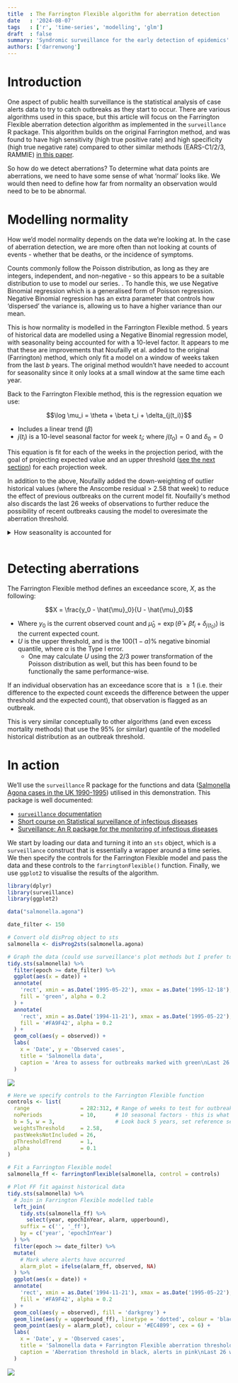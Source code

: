 ```yaml
---
title  : The Farrington Flexible algorithm for aberration detection
date   : '2024-08-07'
tags   : ['r', 'time-series', 'modelling', 'glm']
draft  : false
summary: 'Syndromic surveillance for the early detection of epidemics'
authors: ['darrenwong']
---
```



# Introduction

One aspect of public health surveillance is the statistical analysis of case alerts data to try to catch outbreaks as they start to occur. There are various algorithms used in this space, but this article will focus on the Farrington Flexible aberration detection algorithm as implemented in the `surveillance` R package. This algorithm builds on the original Farrington method, and was found to have high sensitivity (high true positive rate) and high specificity (high true negative rate) compared to other similar methods (EARS-C1/2/3, RAMMIE) [in this paper](https://academic.oup.com/bioinformatics/article/35/17/3110/5301313).

So how do we detect aberrations? To determine what data points are aberrations, we need to have some sense of what ‘normal’ looks like. We would then need to define how far from normality an observation would need to be to be abnormal.

# Modelling normality

How we’d model normality depends on the data we’re looking at. In the case of aberration detection, we are more often than not looking at counts of events - whether that be deaths, or the incidence of symptoms. 

Counts commonly follow the Poisson distribution, as long as they are integers, independent, and non-negative - so this appears to be a suitable distribution to use to model our series. <Highlight text="However, the Poisson distribution uses the assumption that the variance equals the mean which is often not the case in outbreak data"/>. To handle this, we use Negative Binomial regression which is a generalised form of Poisson regression. Negative Binomial regression has an extra parameter that controls how ‘dispersed’ the variance is, allowing us to have a higher variance than our mean.

This is how normality is modelled in the Farrington Flexible method. 5 years of historical data are modelled using a Negative Binomial regression model, with seasonality being accounted for with a 10-level factor. It appears to me that these are improvements that Noufailly et al. added to the original (Farrington) method, which only fit a model on a window of weeks taken from the last $b$ years. The original method wouldn’t have needed to account for seasonality since it only looks at a small window at the same time each year. 

Back to the Farrington Flexible method, this is the regression equation we use:

<center>$$\log \mu_i = \theta + \beta t_i + \delta_{j(t_i)}$$</center>

- Includes a linear trend ($\beta$)
- $j(t_i)$ is a 10-level seasonal factor for week $t_i$; where $j(t_0)=0$ and $\delta_0=0$

This equation is fit for each of the weeks in the projection period, with the goal of projecting expected value and an upper threshold ([see the next section](#detecting-aberrations)) for each projection week.

In addition to the above, Noufailly added the down-weighting of outlier historical values (where the Anscombe residual > 2.58 that week) to reduce the effect of previous outbreaks on the current model fit. Noufailly's method also discards the last 26 weeks of observations to further reduce the possibility of recent outbreaks causing the model to overesimate the aberration threshold.

<details>
	<summary>How seasonality is accounted for</summary>

    I was curious what the seasonal factor really was, so I dug into `surveillance::farringtonFlexible()` and found that it was just a numerical variable that is turned into a (presumably unordered) factor and fed as a predictor into the GLM fitting process.

    Given a number of years to look back (`b`) and weeks window width (`w`) specified in the controls list; as well as a week number to project for (`k`):

    1.	From week `k`, go back `b` years to get equivalent week numbers for the last `b` years (i.e. `seq(k, length.out = (b + 1), by = -52)`)
    2.	From each of these points, +/- `w` weeks to get the first yearly ‘season’
    3.	Split up the rest of the weeks in the year equally between the remaining 9 seasons
    4.	Remove the last 26 weeks (also specified in the controls list) 
    5.	Feed the seasons variable into the GLM as a factor to inform fitting

</details>

<br/>

# Detecting aberrations

The Farrington Flexible method defines an exceedance score, $X$, as the following:

<center>$$X = \frac{y_0 - \hat{\mu}_0}{U - \hat{\mu}_0}$$</center>

- Where $y_0$ is the current observed count and $\hat{\mu}_0 = \exp(\hat{\theta} + \hat{\beta} t_i + \delta_{j(t_0)})$ is the current expected count. 
- $U$ is the upper threshold, and is the $100(1-\alpha)$% negative binomial quantile, where $\alpha$ is the Type I error.
    - One may calculate $U$ using the 2/3 power transformation of the Poisson distribution as well, but this has been found to be functionally the same performance-wise.

If an individual observation has an exceedance score that is $\ge 1$ (i.e. their difference to the expected count exceeds the difference between the upper threshold and the expected count), that observation is flagged as an outbreak.

This is very similar conceptually to other algorithms (and even excess mortality methods) that use the 95% (or similar) quantile of the modelled historical distribution as an outbreak threshold.

# In action

We’ll use the `surveillance` R package for the functions and data ([Salmonella Agona cases in the UK 1990-1995](https://surveillance.r-forge.r-project.org/pkgdown/reference/salmonella.agona.html)) utilised in this demonstration. This package is well documented:

-	[`surveillance` documentation](https://surveillance.r-forge.r-project.org/pkgdown/index.html)
-	[Short course on Statistical surveillance of infectious diseases](https://staff.math.su.se/hoehle/surv-short/surv-short2008_4.pdf)
-	[Surveillance: An R package for the monitoring of infectious diseases](https://www.researchgate.net/publication/24054021_Surveillance_An_R_package_for_the_monitoring_of_infectious_diseases)

We start by loading our data and turning it into an `sts` object, which is a `surveillance` construct that is essentially a wrapper around a time series. We then specify the controls for the Farrington Flexible model and pass the data and these controls to the `farringtonFlexible()` function. Finally, we use `ggplot2` to visualise the results of the algorithm.

```r
library(dplyr)
library(surveillance)
library(ggplot2)

data("salmonella.agona")

date_filter <- 150

# Convert old disProg object to sts
salmonella <- disProg2sts(salmonella.agona)

# Graph the data (could use surveillance's plot methods but I prefer to have full control)
tidy.sts(salmonella) %>% 
  filter(epoch >= date_filter) %>% 
  ggplot(aes(x = date)) +
  annotate(
    'rect', xmin = as.Date('1995-05-22'), xmax = as.Date('1995-12-18'), ymin = 0, ymax = Inf,
    fill = 'green', alpha = 0.2
  ) +
  annotate(
    'rect', xmin = as.Date('1994-11-21'), xmax = as.Date('1995-05-22'), ymin = 0, ymax = Inf,
    fill = '#FA9F42', alpha = 0.2
  ) +
  geom_col(aes(y = observed)) +
  labs(
    x = 'Date', y = 'Observed cases',
    title = 'Salmonella data',
    caption = 'Area to assess for outbreaks marked with green\nLast 26 weeks not used in fit, marked with orange area '
  )
```

![](/static/images/farrington-flexible/salmonella_unaltered.jpg)

<Caption text="We can see the period we'll be assessing for outbreaks in green, and the period that gets removed from the fitting process (for the first projection week) in orange"/>

```r
# Here we specify controls to the Farrington Flexible function
controls <- list(
  range                = 282:312, # Range of weeks to test for outbreaks
  noPeriods            = 10,      # 10 seasonal factors - this is what enables seasonality in Noufailly
  b = 5, w = 3,                   # Look back 5 years, set reference season to target week +/- 3 weeks (so 7 weeks in reference season)
  weightsThreshold     = 2.58,
  pastWeeksNotIncluded = 26,
  pThresholdTrend      = 1,
  alpha                = 0.1
)

# Fit a Farrington Flexible model
salmonella_ff <- farringtonFlexible(salmonella, control = controls)

# Plot FF fit against historical data
tidy.sts(salmonella) %>% 
  # Join in Farrington Flexible modelled table
  left_join(
    tidy.sts(salmonella_ff) %>% 
      select(year, epochInYear, alarm, upperbound), 
    suffix = c('', '_ff'),
    by = c('year', 'epochInYear')
  ) %>% 
  filter(epoch >= date_filter) %>% 
  mutate(
    # Mark where alerts have occurred
    alarm_plot = ifelse(alarm_ff, observed, NA)
  ) %>% 
  ggplot(aes(x = date)) +
  annotate(
    'rect', xmin = as.Date('1994-11-21'), xmax = as.Date('1995-05-22'), ymin = 0, ymax = Inf,
    fill = '#FA9F42', alpha = 0.2
  ) +
  geom_col(aes(y = observed), fill = 'darkgrey') +
  geom_line(aes(y = upperbound_ff), linetype = 'dotted', colour = 'black', size = 3) +
  geom_point(aes(y = alarm_plot), colour = '#EC4899', cex = 6) +
  labs(
    x = 'Date', y = 'Observed cases',
    title = 'Salmonella data + Farrington Flexible aberration threshold',
    caption = 'Aberration threshold in black, alerts in pink\nLast 26 weeks not used in fit, marked with orange area'
  )
```

![](/static/images/farrington-flexible/salmonella_ff.jpg)

<Caption text="We can see the aberration detection threshold in black, and observations marked as alerts in pink"/>
